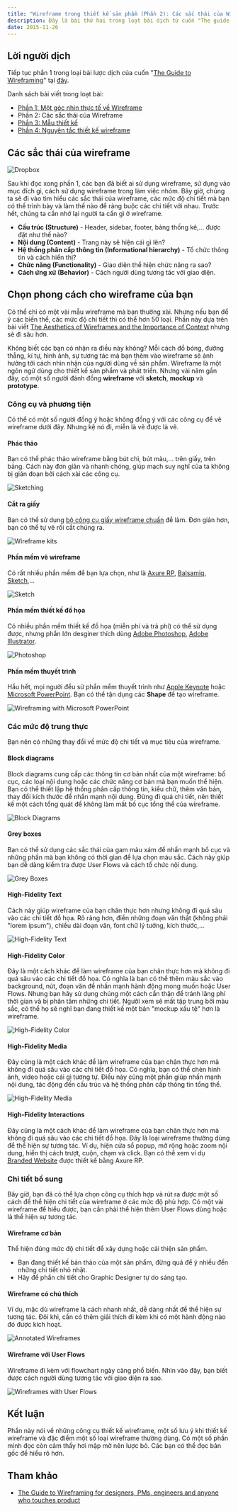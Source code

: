```yaml
---
title: "Wireframe trong thiết kế sản phẩm (Phần 2): Các sắc thái của Wireframe"
description: Đây là bài thứ hai trong loạt bài dịch từ cuốn "The guide to wireframing". Phần này đề cập đến những công cụ thiết kế wireframe, một số lưu ý khi thiết kế wireframe và đặc điểm một số loại wireframe thường dùng.
date: 2015-11-26
---
```


## Lời người dịch

Tiếp tục phần 1 trong loại bài lược dịch của cuốn "[The Guide to Wireframing](http://studio.uxpin.com/ebooks/guide-to-wireframing/)" tại [đây](http://vhnam.github.io/blog/wireframe-trong-thiet-ke-san-pham-phan-1/).

Danh sách bài viết trong loạt bài:

- [Phần 1: Một góc nhìn thực tế về Wireframe](https://vhnam.github.io/tutorials/wireframe-trong-thiet-ke-san-pham-phan-1)
- Phần 2: Các sắc thái của Wireframe
- [Phần 3: Mẫu thiết kế](https://vhnam.github.io/tutorials/wireframe-trong-thiet-ke-san-pham-phan-3)
- [Phần 4: Nguyên tắc thiết kế wireframe](https://vhnam.github.io/tutorials/wireframe-trong-thiet-ke-san-pham-phan-4)

## Các sắc thái của wireframe

![Dropbox](../../assets/tutorials/wireframe-trong-thiet-ke-san-pham-phan-2/dropbox.png)

Sau khi đọc xong phần 1, các bạn đã biết ai sử dụng wireframe, sử dụng vào mục đích gì, cách sử dụng wireframe trong làm việc nhóm. Bây giờ, chúng ta sẽ đi vào tìm hiểu các sắc thái của wireframe, các mức độ chi tiết mà bạn có thể trình bày và làm thế nào để ràng buộc các chi tiết với nhau. Trước hết, chúng ta cần nhớ lại người ta cần gì ở wireframe.

- **Cấu trúc (Structure)** - Header, sidebar, footer, bảng thống kê,... được đặt như thế nào?
- **Nội dung (Content)** - Trang này sẽ hiện cái gì lên?
- **Hệ thống phân cấp thông tin (Informational hierarchy)** - Tổ chức thông tin và cách hiển thị?
- **Chức năng (Functionality)** - Giao diện thể hiện chức năng ra sao?
- **Cách ứng xử (Behavior)** - Cách người dùng tương tác với giao diện.

## Chọn phong cách cho wireframe của bạn

Có thể chỉ có một vài mẫu wireframe mà bạn thường xài. Nhưng nếu bạn để ý các biến thể, các mức độ chi tiết thì có thể hơn 50 loại. Phần này dựa trên bài viết [The Aesthetics of Wireframes and the Importance of Context](http://designmodo.com/aesthetics-wireframes-context/) nhưng sẽ đi sâu hơn.

Không biết các bạn có nhận ra điều này không? Mỗi cách đổ bóng, đường thẳng, kí tự, hình ảnh, sự tương tác mà bạn thêm vào wireframe sẽ ảnh hưởng tới cách nhìn nhận của người dùng về sản phẩm. Wireframe là một ngôn ngữ dùng cho thiết kế sản phẩm và phát triển. Nhưng vài năm gần đây, có một số người đánh đồng **wireframe** với **sketch**, **mockup** và **prototype**.

### Công cụ và phương tiện

Có thể có một số người đồng ý hoặc không đồng ý với các công cụ để vẽ wireframe dưới đây. Nhưng kệ nó đi, miễn là vẽ được là vẽ.

#### Phác thảo

Bạn có thể phác thảo wireframe bằng bút chì, bút màu,... trên giấy, trên bảng. Cách này đơn giản và nhanh chóng, giúp mạch suy nghĩ của ta không bị gián đoạn bởi cách xài các công cụ.

![Sketching](../../assets/tutorials/wireframe-trong-thiet-ke-san-pham-phan-2/sketching.jpg)

#### Cắt ra giấy

Bạn có thể sử dụng [bộ công cụ giấy wireframe chuẩn](https://www.uxpin.com/web-kit.html) để làm. Đơn giản hơn, bạn có thể tự vẽ rồi cắt chúng ra.

![Wireframe kits](../../assets/tutorials/wireframe-trong-thiet-ke-san-pham-phan-2/wireframe-kits.png)

#### Phần mềm vẽ wireframe

Có rất nhiều phần mềm để bạn lựa chọn, như là [Axure RP](http://www.axure.com/), [Balsamiq](https://balsamiq.com/), [Sketch](https://www.sketchapp.com/),...

![Sketch](../../assets/tutorials/wireframe-trong-thiet-ke-san-pham-phan-2/sketch.png)

#### Phần mềm thiết kế đồ họa

Có nhiều phần mềm thiết kế đồ họa (miễn phí và trả phí) có thể sử dụng được, nhưng phần lớn desginer thích dùng [Adobe Photoshop](http://www.adobe.com/products/photoshop.html), [Adobe Illustrator](http://www.adobe.com/products/illustrator.html).

![Photoshop](../../assets/tutorials/wireframe-trong-thiet-ke-san-pham-phan-2/photoshop-wireframe.jpg)

#### Phần mềm thuyết trình

Hầu hết, mọi người đều sử phần mềm thuyết trình như [Apple Keynote](http://www.apple.com/mac/keynote/) hoặc [Microsoft PowerPoint](https://products.office.com/en-us/powerpoint). Bạn có thể tận dụng các **Shape** để tạo wireframe.

![Wireframing with Microsoft PowerPoint](../../assets/tutorials/wireframe-trong-thiet-ke-san-pham-phan-2/wireframing-powerpoint.jpg)

### Các mức độ trung thực

Bạn nên có những thay đổi về mức độ chi tiết và mục tiêu của wireframe.

#### Block diagrams

Block diagrams cung cấp các thông tin cơ bản nhất của một wireframe: bố cục, các loại nội dung hoặc các chức năng cơ bản mà bạn muốn thể hiện. Bạn có thể thiết lập hệ thống phân cấp thông tin, kiểu chữ, thêm văn bản, thay đổi kích thước để nhấn mạnh nội dung. Đừng đi quá chi tiết, nên thiết kế một cách tổng quát để không làm mất bố cục tổng thể của wireframe.

![Block Diagrams](../../assets/tutorials/wireframe-trong-thiet-ke-san-pham-phan-2/block-diagrams.jpg)

#### Grey boxes

Bạn có thể sử dụng các sắc thái của gam màu xám để nhấn mạnh bố cục và những phần mà bạn không có thời gian để lựa chọn màu sắc. Cách này giúp bạn dễ dàng kiểm tra được User Flows và cách tổ chức nội dung.

![Grey Boxes](../../assets/tutorials/wireframe-trong-thiet-ke-san-pham-phan-2/grey-boxes.jpg)

#### High-Fidelity Text

Cách này giúp wireframe của bạn chân thực hơn nhưng không đi quá sâu vào các chi tiết đồ họa. Rõ ràng hơn, điền những đoạn văn thật (không phải "lorem ipsum"), chiều dài đoạn văn, font chữ lý tưởng, kích thước,...

![High-Fidelity Text](../../assets/tutorials/wireframe-trong-thiet-ke-san-pham-phan-2/high-fidelity-text.png)

#### High-Fidelity Color

Đây là một cách khác để làm wireframe của bạn chân thực hơn mà không đi quá sâu vào các chi tiết đồ họa. Có nghĩa là bạn có thể thêm màu sắc vào background, nút, đoạn văn để nhấn mạnh hành động mong muốn hoặc User Flows. Nhưng bạn hãy sử dụng chúng một cách cẩn thận để tránh lãng phí thời gian và bị phân tâm những chi tiết. Người xem sẽ mất tập trung bởi màu sắc, có thể họ sẽ nghĩ bạn đang thiết kế một bản "mockup xấu tệ" hơn là wireframe.

![High-Fidelity Color](../../assets/tutorials/wireframe-trong-thiet-ke-san-pham-phan-2/high-fidelity-color.png)

#### High-Fidelity Media

Đây cũng là một cách khác để làm wireframe của bạn chân thực hơn mà không đi quá sâu vào các chi tiết đồ họa. Có nghĩa, bạn có thể chèn hình ảnh, video hoặc cái gì tương tự. Điều này cũng một phần giúp nhấn mạnh nội dung, tác động đến cấu trúc và hệ thống phân cấp thông tin tổng thể.

![High-Fidelity Media](../../assets/tutorials/wireframe-trong-thiet-ke-san-pham-phan-2/high-fidelity-media.png)

#### High-Fidelity Interactions

Đây cũng là một cách khác để làm wireframe của bạn chân thực hơn mà không đi quá sâu vào các chi tiết đồ họa. Đây là loại wireframe thường dùng để thể hiện sự tương tác. Ví dụ, hiện cửa sổ popup, mở rộng hoặc zoom nội dung, hiển thị cách trượt, cuộn, chạm và click. Bạn có thể xem ví dụ [Branded Website](http://eyzgmj.axshare.com/) được thiết kế bằng Axure RP.

### Chi tiết bổ sung

Bây giờ, bạn đã có thể lựa chọn công cụ thích hợp và rút ra được một số cách để thể hiện chi tiết của wireframe ở các mức độ phù hợp. Có một vài wireframe để hiểu được, bạn cần phải thể hiện thêm User Flows dùng hoặc là thể hiện sự tương tác.

#### Wireframe cơ bản

Thể hiện đúng mức độ chi tiết để xây dựng hoặc cải thiện sản phẩm.

- Bạn đang thiết kế bản thảo của một sản phẩm, đừng quá để ý nhiều đến những chi tiết nhỏ nhặt.
- Hãy để phần chi tiết cho Graphic Designer tự do sáng tạo.

#### Wireframe có chú thích

Ví dụ, mặc dù wireframe là cách nhanh nhất, dễ dàng nhất để thể hiện sự tương tác. Đôi khi, cần có thêm giải thích đi kèm khi có một hành động nào đó được kích hoạt.

![Annotated Wireframes](../../assets/tutorials/wireframe-trong-thiet-ke-san-pham-phan-2/annotated-wireframes.jpg)

#### Wireframe với User Flows

Wireframe đi kèm với flowchart ngày càng phổ biến. Nhìn vào đây, bạn biết được cách người dùng tương tác với giao diện ra sao.

![Wireframes with User Flows](../../assets/tutorials/wireframe-trong-thiet-ke-san-pham-phan-2/wireframe-with-user-flows.jpg)

## Kết luận

Phần này nói về những công cụ thiết kế wireframe, một số lưu ý khi thiết kế wireframe và đặc điểm một số loại wireframe thường dùng. Có một số phần mình đọc còn cảm thấy hơi mập mờ nên lược bỏ. Các bạn có thể đọc bản gốc để hiểu rõ hơn.

## Tham khảo

- [The Guide to Wireframing for designers, PMs, engineers and anyone who touches product](http://studio.uxpin.com/ebooks/guide-to-wireframing/)
